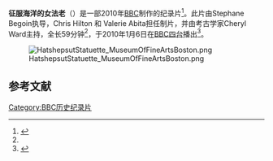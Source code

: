 {{Infobox television |
 | show_name  = The Pharaoh Who Conquered the Sea<br>征服海洋的女法老
 | format = [[纪录片|纪录片]]
 | runtime =
 | creator = 
 | composer = 
 | director = Stephane Begoin
 | producer = 
 | presenter = Cheryl Ward 
 | narrated = 
 | country = 英国
 | network = [[BBC|BBC]]
 | first_aired = 2010年1月6日
 | last_aired = 
 }}

'''征服海洋的女法老'''（{{lang-en|''The Pharaoh Who Conquered the Sea''}}）是一部2010年[[BBC|BBC]]制作的纪录片<ref name=BBC4>{{cite web|title=The Pharaoh Who Conquered the Sea|url=http://www.bbc.co.uk/programmes/b00pq9gs|publisher=BBC Four|accessdate=24 September 2012|archive-date=2021-09-02|archive-url=https://web.archive.org/web/20210902075821/https://www.bbc.co.uk/programmes/b00pq9gs|dead-url=no}}</ref>。此片由Stephane Begoin执导，Chris Hilton 和 Valerie Abita担任制片，并由考古学家Cheryl Ward主持，全长59分钟<ref name=BBC4/>，于2010年1月6日在[[英國廣播公司第四台|BBC四台]]播出<ref>{{cite web|title=The Pharaoh Who Conquered the Sea|url=http://www.bbc.co.uk/programmes/b00pq9gs/broadcasts|work=Broadcasts|publisher=BBC Four|accessdate=24 September 2012|archive-date=2012-03-09|archive-url=https://web.archive.org/web/20120309163604/http://www.bbc.co.uk/programmes/b00pq9gs/broadcasts|dead-url=no}}</ref>。


[[File:HatshepsutStatuette_MuseumOfFineArtsBoston.png|thumb]]

==参考文献==
{{reflist}}

[[Category:BBC历史纪录片|Category:BBC历史纪录片]]